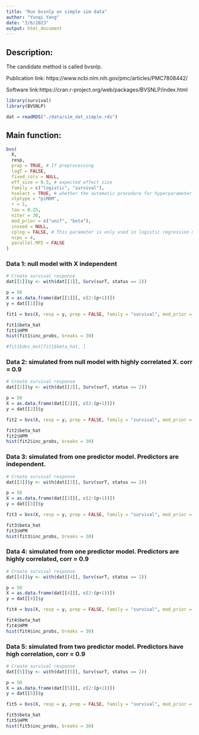 ```yaml
---
title: "Run bvsnlp on simple sim data"
author: "Yunqi Yang"
date: "3/6/2023"
output: html_document
---
```


## Description:

The candidate method is called bvsnlp.

Publication link: https://www.ncbi.nlm.nih.gov/pmc/articles/PMC7808442/

Software link:https://cran.r-project.org/web/packages/BVSNLP/index.html

```r
library(survival)
library(BVSNLP)
```
```r
dat = readRDS("./data/sim_dat_simple.rds")
```


## Main function:
```r
bvs(
  X,
  resp,
  prep = TRUE, # If preprocessing 
  logT = FALSE,
  fixed_cols = NULL,
  eff_size = 0.5, # expected effect size
  family = c("logistic", "survival"),
  hselect = TRUE, # whether the automatic procedure for hyperparameter selection should be run or not.
  nlptype = "piMOM",
  r = 1,
  tau = 0.25,
  niter = 30,
  mod_prior = c("unif", "beta"),
  inseed = NULL,
  cplng = FALSE, # This parameter is only used in logistic regression models
  ncpu = 4,
  parallel.MPI = FALSE
)


```

### Data 1: null model with X independent
```r
# Create survival response
dat[[1]]$y <- with(dat[[1]], Surv(surT, status == 2))

p = 50
X = as.data.frame(dat[[1]][, c(2:(p+1))])
y = dat[[1]]$y
```

```r
fit1 = bvs(X, resp = y, prep = FALSE, family = "survival", mod_prior = "unif", niter = 100)
```

```r
fit1$beta_hat
fit1$HPM
hist(fit1$inc_probs, breaks = 30)

#fit1$des_mat[fit1$beta_hat, ]
```

### Data 2: simulated from null model with highly correlated X. corr = 0.9
```r
# Create survival response
dat[[2]]$y <- with(dat[[2]], Surv(surT, status == 2))

p = 50
X = as.data.frame(dat[[2]][, c(2:(p+1))])
y = dat[[2]]$y
```

```r
fit2 = bvs(X, resp = y, prep = FALSE, family = "survival", mod_prior = "unif", niter = 100)
```

```r
fit2$beta_hat
fit2$HPM
hist(fit2$inc_probs, breaks = 30)
```

### Data 3: simulated from one predictor model. Predictors are independent.
```r
# Create survival response
dat[[3]]$y <- with(dat[[3]], Surv(surT, status == 2))

p = 50
X = as.data.frame(dat[[3]][, c(2:(p+1))])
y = dat[[3]]$y
```

```r
fit3 = bvs(X, resp = y, prep = FALSE, family = "survival", mod_prior = "unif", niter = 100)
```

```r
fit3$beta_hat
fit3$HPM
hist(fit3$inc_probs, breaks = 30)
```

### Data 4: simulated from one predictor model. Predictors are highly correlated, corr = 0.9

```r
# Create survival response
dat[[4]]$y <- with(dat[[4]], Surv(surT, status == 2))

p = 50
X = as.data.frame(dat[[4]][, c(2:(p+1))])
y = dat[[4]]$y
```

```r
fit4 = bvs(X, resp = y, prep = FALSE, family = "survival", mod_prior = "unif", niter = 100)
```

```r
fit4$beta_hat
fit4$HPM
hist(fit4$inc_probs, breaks = 30)
```


### Data 5: simulated from two predictor model. Predictors have high correlation, corr = 0.9

```r
# Create survival response
dat[[5]]$y <- with(dat[[5]], Surv(surT, status == 2))

p = 50
X = as.data.frame(dat[[5]][, c(2:(p+1))])
y = dat[[5]]$y
```

```r
fit5 = bvs(X, resp = y, prep = FALSE, family = "survival", mod_prior = "unif", niter = 100)
```

```r
fit5$beta_hat
fit5$HPM
hist(fit5$inc_probs, breaks = 30)
```
